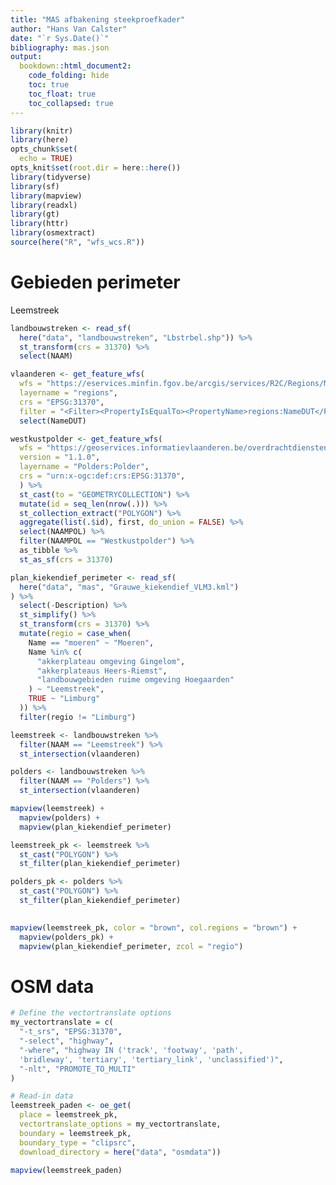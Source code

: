 ```yaml
---
title: "MAS afbakening steekproefkader"
author: "Hans Van Calster"
date: "`r Sys.Date()`"
bibliography: mas.json
output:
  bookdown::html_document2:
    code_folding: hide
    toc: true
    toc_float: true
    toc_collapsed: true
---
```


```r
library(knitr)
library(here)
opts_chunk$set(
  echo = TRUE)
opts_knit$set(root.dir = here::here())
library(tidyverse)
library(sf)
library(mapview)
library(readxl)
library(gt)
library(httr)
library(osmextract)
source(here("R", "wfs_wcs.R"))
```

# Gebieden perimeter

Leemstreek

```r
landbouwstreken <- read_sf(
  here("data", "landbouwstreken", "Lbstrbel.shp")) %>%
  st_transform(crs = 31370) %>%
  select(NAAM)

vlaanderen <- get_feature_wfs(
  wfs = "https://eservices.minfin.fgov.be/arcgis/services/R2C/Regions/MapServer/WFSServer",
  layername = "regions",
  crs = "EPSG:31370",
  filter = "<Filter><PropertyIsEqualTo><PropertyName>regions:NameDUT</PropertyName><Literal>'Vlaams Gewest'</Literal></PropertyIsEqualTo></Filter>") %>%
  select(NameDUT)

westkustpolder <- get_feature_wfs(
  wfs = "https://geoservices.informatievlaanderen.be/overdrachtdiensten/Polders/wfs",
  version = "1.1.0",
  layername = "Polders:Polder",
  crs = "urn:x-ogc:def:crs:EPSG:31370",
  ) %>%
  st_cast(to = "GEOMETRYCOLLECTION") %>%
  mutate(id = seq_len(nrow(.))) %>%
  st_collection_extract("POLYGON") %>%
  aggregate(list(.$id), first, do_union = FALSE) %>%
  select(NAAMPOL) %>%
  filter(NAAMPOL == "Westkustpolder") %>%
  as_tibble %>%
  st_as_sf(crs = 31370)

plan_kiekendief_perimeter <- read_sf(
  here("data", "mas", "Grauwe_kiekendief_VLM3.kml")
) %>%
  select(-Description) %>%
  st_simplify() %>%
  st_transform(crs = 31370) %>%
  mutate(regio = case_when(
    Name == "moeren" ~ "Moeren",
    Name %in% c(
      "akkerplateau omgeving Gingelom",
      "akkerplateaus Heers-Riemst",
      "landbouwgebieden ruime omgeving Hoegaarden"
    ) ~ "Leemstreek",
    TRUE ~ "Limburg"
  )) %>%
  filter(regio != "Limburg")

leemstreek <- landbouwstreken %>%
  filter(NAAM == "Leemstreek") %>%
  st_intersection(vlaanderen)

polders <- landbouwstreken %>%
  filter(NAAM == "Polders") %>%
  st_intersection(vlaanderen)
```

```r
mapview(leemstreek) +
  mapview(polders) +
  mapview(plan_kiekendief_perimeter)

```

```r
leemstreek_pk <- leemstreek %>%
  st_cast("POLYGON") %>%
  st_filter(plan_kiekendief_perimeter)

polders_pk <- polders %>%
  st_cast("POLYGON") %>%
  st_filter(plan_kiekendief_perimeter)
  
```

```r
mapview(leemstreek_pk, color = "brown", col.regions = "brown") +
  mapview(polders_pk) +
  mapview(plan_kiekendief_perimeter, zcol = "regio")

```

# OSM data

```r
# Define the vectortranslate options
my_vectortranslate = c(
  "-t_srs", "EPSG:31370",
  "-select", "highway",
  "-where", "highway IN ('track', 'footway', 'path',
  'bridleway', 'tertiary', 'tertiary_link', 'unclassified')",
  "-nlt", "PROMOTE_TO_MULTI"
)

# Read-in data
leemstreek_paden <- oe_get(
  place = leemstreek_pk,
  vectortranslate_options = my_vectortranslate,
  boundary = leemstreek_pk,
  boundary_type = "clipsrc",
  download_directory = here("data", "osmdata"))
```

```r
mapview(leemstreek_paden)
```

